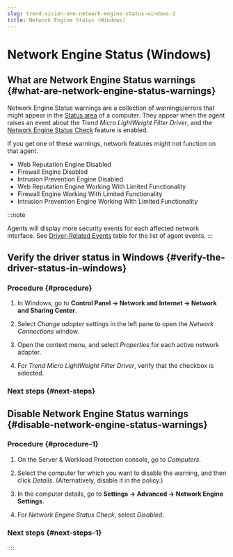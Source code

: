 ```yaml
---
slug: trend-vision-one-network-engine-status-windows-2
title: Network Engine Status (Windows)
---
```

# Network Engine Status (Windows)

## What are Network Engine Status warnings {#what-are-network-engine-status-warnings}

Network Engine Status warnings are a collection of warnings/errors that might appear in the [Status area](overview-section-computer-editor.mdx) of a computer. They appear when the agent raises an event about the *Trend Micro LightWeight Filter Driver*, and the [Network Engine Status Check](network-engine-settings.mdx) feature is enabled.

If you get one of these warnings, network features might not function on that agent.

- Web Reputation Engine Disabled
- Firewall Engine Disabled
- Intrusion Prevention Engine Disabled
- Web Reputation Engine Working With Limited Functionality
- Firewall Engine Working With Limited Functionality
- Intrusion Prevention Engine Working With Limited Functionality

:::note

Agents will display more security events for each affected network interface. See [Driver-Related Events](agent-events.mdx) table for the list of agent events.
:::

## Verify the driver status in Windows {#verify-the-driver-status-in-windows}

### Procedure {#procedure}

1.  In Windows, go to **Control Panel → Network and Internet → Network and Sharing Center**.

2.  Select *Change adapter settings* in the left pane to open the *Network Connections* window.

3.  Open the context menu, and select *Properties* for each active network adapter.

4.  For *Trend Micro LightWeight Filter Driver*, verify that the checkbox is selected.

### Next steps {#next-steps}

## Disable Network Engine Status warnings {#disable-network-engine-status-warnings}

### Procedure {#procedure-1}

1.  On the Server & Workload Protection console, go to *Computers*.

2.  Select the computer for which you want to disable the warning, and then click *Details*. (Alternatively, disable it in the policy.)

3.  In the computer details, go to **Settings → Advanced → Network Engine Settings**.

4.  For *Network Engine Status Check*, select *Disabled*.

### Next steps {#next-steps-1}
::::
